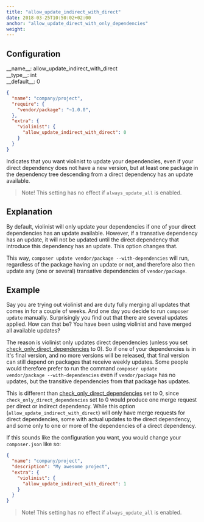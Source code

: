 ```yaml
---
title: "allow_update_indirect_with_direct"
date: 2018-03-25T10:50:02+02:00
anchor: "allow_update_direct_with_only_dependencies"
weight:
---
```


## Configuration

<div class="config-wrapper"><div class="config">__name__: allow_update_indirect_with_direct</div>
<div class="config">__type__: int</div>
<div class="config">__default__: 0</div></div>

```json
{
  "name": "company/project",
  "require": {
    "vendor/package": "~1.0.0",
  },
  "extra": {
    "violinist": {
      "allow_update_indirect_with_direct": 0
    }
  }
}
```

Indicates that you want violinist to update your dependencies, even if your direct dependency does not have a new version, but at least one package in the dependency tree descending from a direct dependency has an update available.

> Note! This setting has no effect if `always_update_all` is enabled.

## Explanation

By default, violinist will only update your dependencies if one of your direct dependencies has an update available. However, if a transative dependency has an update, it will not be updated until the direct dependency that introduce this dependency has an update. This option changes that.

This way, `composer update vendor/package --with-dependencies` will run, regardless of the package having an update or not, and therefore also then update any (one or several) transative dependencies of `vendor/package`.

## Example

Say you are trying out violinist and are duty fully merging all updates that comes in for a couple of weeks. And one day you decide to run `composer update` manually. Surprisingly you find out that there are several updates applied. How can that be? You have been using violinist and have merged all available updates?

The reason is violinist only updates direct dependencies (unless you set [check_only_direct_dependencies](#check-only-direct) to 0). So if one of your dependencies is in it's final version, and no more versions will be released, that final version can still depend on packages that receive weekly updates. Some people would therefore prefer to run the command `composer update vendor/package --with-dependencies` even if `vendor/package` has no updates, but the transitive dependencies from that package has updates.

This is different than [check_only_direct_dependencies](#check-only-direct) set to 0, since `check_only_direct_dependencies` set to 0 would produce one merge request per direct or indirect dependency. While this option (`allow_update_indirect_with_direct`) will only have merge requests for direct dependencies, some with actual updates to the direct dependency, and some only to one or more of the dependencies of a direct dependency.

If this sounds like the configuration you want, you would change your `composer.json` like so:

```json
{
  "name": "company/project",
  "description": "My awesome project",
  "extra": {
    "violinist": {
      "allow_update_indirect_with_direct": 1
    }
  }
}
```

> Note! This setting has no effect if `always_update_all` is enabled.
